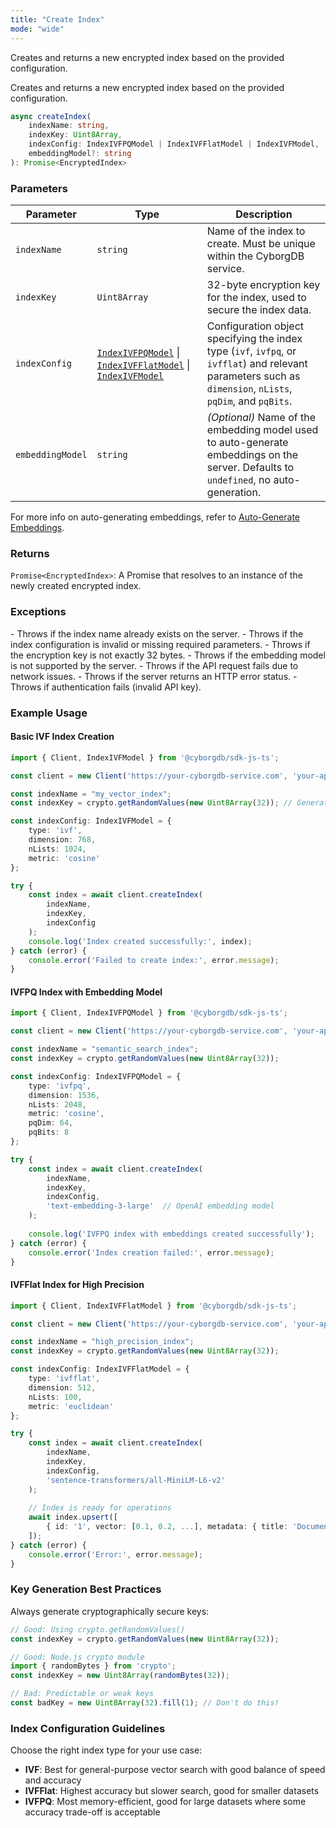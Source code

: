```yaml
---
title: "Create Index"
mode: "wide"
---
```


Creates and returns a new encrypted index based on the provided configuration.

Creates and returns a new encrypted index based on the provided configuration.

```typescript
async createIndex(
    indexName: string, 
    indexKey: Uint8Array, 
    indexConfig: IndexIVFPQModel | IndexIVFFlatModel | IndexIVFModel,
    embeddingModel?: string
): Promise<EncryptedIndex>
```

### Parameters

| Parameter | Type | Description |
|---------------|--------------------|----------------------------------------------------------------------------------------|
| `indexName` | `string` | Name of the index to create. Must be unique within the CyborgDB service. |
| `indexKey` | `Uint8Array` | 32-byte encryption key for the index, used to secure the index data. |
| `indexConfig` | [`IndexIVFPQModel`](../types#indexivfpqmodel) \| [`IndexIVFFlatModel`](../types#indexivfflatmodel) \| [`IndexIVFModel`](../types#indexivfmodel) | Configuration object specifying the index type (`ivf`, `ivfpq`, or `ivfflat`) and relevant parameters such as `dimension`, `nLists`, `pqDim`, and `pqBits`. |
| `embeddingModel` | `string` | _(Optional)_ Name of the embedding model used to auto-generate embeddings on the server. Defaults to `undefined`, no auto-generation. |

<Note>For more info on auto-generating embeddings, refer to [Auto-Generate Embeddings](../../guides/data-operations/add-items#automatic-embedding-generation).</Note>

### Returns

`Promise<EncryptedIndex>`: A Promise that resolves to an instance of the newly created encrypted index.

### Exceptions

<AccordionGroup>
    <Accordion title="Error">
        - Throws if the index name already exists on the server.
        - Throws if the index configuration is invalid or missing required parameters.
        - Throws if the encryption key is not exactly 32 bytes.
        - Throws if the embedding model is not supported by the server.
    </Accordion>
    <Accordion title="Network/API Errors">
        - Throws if the API request fails due to network issues.
        - Throws if the server returns an HTTP error status.
        - Throws if authentication fails (invalid API key).
    </Accordion>
</AccordionGroup>

### Example Usage

#### Basic IVF Index Creation

```typescript
import { Client, IndexIVFModel } from '@cyborgdb/sdk-js-ts';

const client = new Client('https://your-cyborgdb-service.com', 'your-api-key');

const indexName = "my_vector_index";
const indexKey = crypto.getRandomValues(new Uint8Array(32)); // Generate secure 32-byte key

const indexConfig: IndexIVFModel = {
    type: 'ivf',
    dimension: 768,
    nLists: 1024,
    metric: 'cosine'
};

try {
    const index = await client.createIndex(
        indexName, 
        indexKey, 
        indexConfig
    );
    console.log('Index created successfully:', index);
} catch (error) {
    console.error('Failed to create index:', error.message);
}
```

#### IVFPQ Index with Embedding Model

```typescript
import { Client, IndexIVFPQModel } from '@cyborgdb/sdk-js-ts';

const client = new Client('https://your-cyborgdb-service.com', 'your-api-key');

const indexName = "semantic_search_index";
const indexKey = crypto.getRandomValues(new Uint8Array(32));

const indexConfig: IndexIVFPQModel = {
    type: 'ivfpq',
    dimension: 1536,
    nLists: 2048,
    metric: 'cosine',
    pqDim: 64,
    pqBits: 8
};

try {
    const index = await client.createIndex(
        indexName,
        indexKey,
        indexConfig,
        'text-embedding-3-large'  // OpenAI embedding model
    );
    
    console.log('IVFPQ index with embeddings created successfully');
} catch (error) {
    console.error('Index creation failed:', error.message);
}
```

#### IVFFlat Index for High Precision

```typescript
import { Client, IndexIVFFlatModel } from '@cyborgdb/sdk-js-ts';

const client = new Client('https://your-cyborgdb-service.com', 'your-api-key');

const indexName = "high_precision_index";
const indexKey = crypto.getRandomValues(new Uint8Array(32));

const indexConfig: IndexIVFFlatModel = {
    type: 'ivfflat',
    dimension: 512,
    nLists: 100,
    metric: 'euclidean'
};

try {
    const index = await client.createIndex(
        indexName,
        indexKey,
        indexConfig,
        'sentence-transformers/all-MiniLM-L6-v2'
    );
    
    // Index is ready for operations
    await index.upsert([
        { id: '1', vector: [0.1, 0.2, ...], metadata: { title: 'Document 1' } }
    ]);
} catch (error) {
    console.error('Error:', error.message);
}
```

### Key Generation Best Practices

Always generate cryptographically secure keys:

```typescript
// Good: Using crypto.getRandomValues()
const indexKey = crypto.getRandomValues(new Uint8Array(32));

// Good: Node.js crypto module
import { randomBytes } from 'crypto';
const indexKey = new Uint8Array(randomBytes(32));

// Bad: Predictable or weak keys
const badKey = new Uint8Array(32).fill(1); // Don't do this!
```

### Index Configuration Guidelines

Choose the right index type for your use case:

- **IVF**: Best for general-purpose vector search with good balance of speed and accuracy
- **IVFFlat**: Highest accuracy but slower search, good for smaller datasets
- **IVFPQ**: Most memory-efficient, good for large datasets where some accuracy trade-off is acceptable